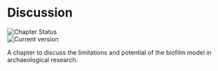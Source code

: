# Discussion

<!-- chapter status badge -->
![Chapter Status](https://img.shields.io/badge/Status-none-grey)  
![Current version](https://img.shields.io/badge/Version-draft-blue)

A chapter to discuss the limitations and potential of the biofilm model in
archaeological research.

<!--# Limitations of the biofilm model


## Potential of the biofilm model


## Future directions -->